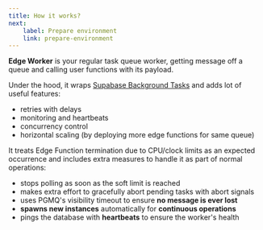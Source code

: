 ```yaml
---
title: How it works?
next:
    label: Prepare environment
    link: prepare-environment
---
```



**Edge Worker** is your regular task queue worker, getting message off a queue and calling user functions with its payload.

Under the hood, it wraps [Supabase Background Tasks](https://supabase.com/docs/guides/functions/background-tasks) and adds lot of useful features:

- retries with delays
- monitoring and heartbeats
- concurrency control
- horizontal scaling (by deploying more edge functions for same queue)

It treats Edge Function termination due to CPU/clock limits
as an expected occurrence and includes extra measures to handle it as part of
normal operations:

- stops polling as soon as the soft limit is reached
- makes extra effort to gracefully abort pending tasks with abort signals
- uses PGMQ's visibility timeout to ensure **no message is ever lost**
- **spawns new instances** automatically for **continuous operations**
- pings the database with **heartbeats** to ensure the worker's health
